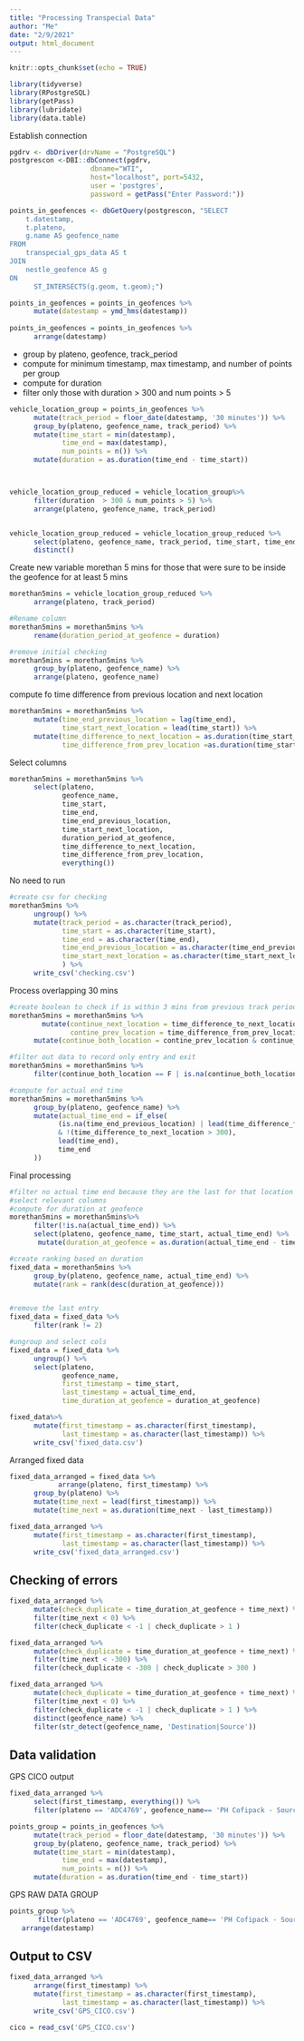 ```yaml
---
title: "Processing Transpecial Data"
author: "Me"
date: "2/9/2021"
output: html_document
---
```


```r
knitr::opts_chunk$set(echo = TRUE)
```

```r
library(tidyverse)
library(RPostgreSQL)
library(getPass)
library(lubridate)
library(data.table)
```

Establish connection
```r

pgdrv <- dbDriver(drvName = "PostgreSQL")
postgrescon <-DBI::dbConnect(pgdrv,
                    dbname="WTI",
                    host="localhost", port=5432,
                    user = 'postgres',
                    password = getPass("Enter Password:"))
```


```r
points_in_geofences <- dbGetQuery(postgrescon, "SELECT
	t.datestamp,
	t.plateno,
	g.name AS geofence_name
FROM 
	transpecial_gps_data AS t
JOIN
	nestle_geofence AS g
ON 
      ST_INTERSECTS(g.geom, t.geom);")
```



```r
points_in_geofences = points_in_geofences %>%
      mutate(datestamp = ymd_hms(datestamp))
      
points_in_geofences = points_in_geofences %>%
      arrange(datestamp)
```



- group by plateno, geofence, track_period
- compute for minimum timestamp, max timestamp, and number of points per group
- compute for duration
- filter only those with duration > 300 and num points > 5
```r
vehicle_location_group = points_in_geofences %>%
      mutate(track_period = floor_date(datestamp, '30 minutes')) %>%
      group_by(plateno, geofence_name, track_period) %>%
      mutate(time_start = min(datestamp),
             time_end = max(datestamp),
             num_points = n()) %>%
      mutate(duration = as.duration(time_end - time_start)) 



vehicle_location_group_reduced = vehicle_location_group%>%
      filter(duration  > 300 & num_points > 5) %>%
      arrange(plateno, geofence_name, track_period)


vehicle_location_group_reduced = vehicle_location_group_reduced %>%
      select(plateno, geofence_name, track_period, time_start, time_end, duration, num_points)  %>%
      distinct()
```




Create new variable morethan 5 mins for those that were sure to be inside the geofence for at least 5 mins
```r
morethan5mins = vehicle_location_group_reduced %>%
      arrange(plateno, track_period)

#Rename column
morethan5mins = morethan5mins %>%
      rename(duration_period_at_geofence = duration)

#remove initial checking
morethan5mins = morethan5mins %>%
      group_by(plateno, geofence_name) %>%
      arrange(plateno, geofence_name)
```




compute fo time difference from previous location and next location
```r
morethan5mins = morethan5mins %>%
      mutate(time_end_previous_location = lag(time_end),
             time_start_next_location = lead(time_start)) %>%
      mutate(time_difference_to_next_location = as.duration(time_start_next_location - time_end),
             time_difference_from_prev_location =as.duration(time_start - time_end_previous_location)) 

```

Select columns
```r
morethan5mins = morethan5mins %>%
      select(plateno,
             geofence_name,
             time_start, 
             time_end,
             time_end_previous_location,
             time_start_next_location,
             duration_period_at_geofence,
             time_difference_to_next_location,
             time_difference_from_prev_location,
             everything())
```

No need to run
```r
#create csv for checking
morethan5mins %>%
      ungroup() %>%
      mutate(track_period = as.character(track_period),
             time_start = as.character(time_start), 
             time_end = as.character(time_end), 
             time_end_previous_location = as.character(time_end_previous_location),
             time_start_next_location = as.character(time_start_next_location),
             ) %>%
      write_csv('checking.csv')
```


Process overlapping 30 mins
```r
#create boolean to check if is within 3 mins from previous track period
morethan5mins = morethan5mins %>%
        mutate(continue_next_location = time_difference_to_next_location < 300,
               contine_prev_location = time_difference_from_prev_location < 300)  %>%
      mutate(continue_both_location = contine_prev_location & continue_next_location)

#filter out data to record only entry and exit 
morethan5mins = morethan5mins %>%
      filter(continue_both_location == F | is.na(continue_both_location))


```



```r
#compute for actual end time
morethan5mins = morethan5mins %>%
      group_by(plateno, geofence_name) %>%
      mutate(actual_time_end = if_else(
            (is.na(time_end_previous_location) | lead(time_difference_from_prev_location)  < 300) 
            & !(time_difference_to_next_location > 300), 
            lead(time_end),
            time_end
      )) 

```

Final processing
```r

#filter no actual time end because they are the last for that location
#select relevant columns
#compute for duration at geofence
morethan5mins = morethan5mins%>%
      filter(!is.na(actual_time_end)) %>%
      select(plateno, geofence_name, time_start, actual_time_end) %>%
       mutate(duration_at_geofence = as.duration(actual_time_end - time_start))

#create ranking based on duration
fixed_data = morethan5mins %>%
      group_by(plateno, geofence_name, actual_time_end) %>%
      mutate(rank = rank(desc(duration_at_geofence)))


#remove the last entry
fixed_data = fixed_data %>%
      filter(rank != 2) 

#ungroup and select cols
fixed_data = fixed_data %>%
      ungroup() %>%
      select(plateno, 
             geofence_name,
             first_timestamp = time_start, 
             last_timestamp = actual_time_end, 
             time_duration_at_geofence = duration_at_geofence)
```


```r
fixed_data%>%
      mutate(first_timestamp = as.character(first_timestamp),
             last_timestamp = as.character(last_timestamp)) %>%
      write_csv('fixed_data.csv')
```



Arranged fixed data
```r
fixed_data_arranged = fixed_data %>%
            arrange(plateno, first_timestamp) %>%
      group_by(plateno) %>%
      mutate(time_next = lead(first_timestamp)) %>%
      mutate(time_next = as.duration(time_next - last_timestamp))

fixed_data_arranged %>%
      mutate(first_timestamp = as.character(first_timestamp),
             last_timestamp = as.character(last_timestamp)) %>%
      write_csv('fixed_data_arranged.csv')
```


## Checking of errors
```r
fixed_data_arranged %>%
      mutate(check_duplicate = time_duration_at_geofence + time_next) %>%
      filter(time_next < 0) %>%
      filter(check_duplicate < -1 | check_duplicate > 1 )
```



```r
fixed_data_arranged %>%
      mutate(check_duplicate = time_duration_at_geofence + time_next) %>%
      filter(time_next < -300) %>%
      filter(check_duplicate < -300 | check_duplicate > 300 )
```

```r
fixed_data_arranged %>%
      mutate(check_duplicate = time_duration_at_geofence + time_next) %>%
      filter(time_next < 0) %>%
      filter(check_duplicate < -1 | check_duplicate > 1 ) %>%
      distinct(geofence_name) %>%
      filter(str_detect(geofence_name, 'Destination|Source'))
```



## Data validation

GPS CICO output
```r
fixed_data_arranged %>%
      select(first_timestamp, everything()) %>%
      filter(plateno == 'ADC4769', geofence_name== 'PH Cofipack - Source')
```


```r
points_group = points_in_geofences %>%
      mutate(track_period = floor_date(datestamp, '30 minutes')) %>%
      group_by(plateno, geofence_name, track_period) %>%
      mutate(time_start = min(datestamp),
             time_end = max(datestamp),
             num_points = n()) %>%
      mutate(duration = as.duration(time_end - time_start))
```

GPS RAW DATA GROUP
```r
points_group %>%
       filter(plateno == 'ADC4769', geofence_name== 'PH Cofipack - Source') %>%
   arrange(datestamp)
```




## Output to CSV

```r
fixed_data_arranged %>%
      arrange(first_timestamp) %>%
      mutate(first_timestamp = as.character(first_timestamp),
             last_timestamp = as.character(last_timestamp)) %>%
      write_csv('GPS_CICO.csv')
```


```r
cico = read_csv('GPS_CICO.csv')
```















